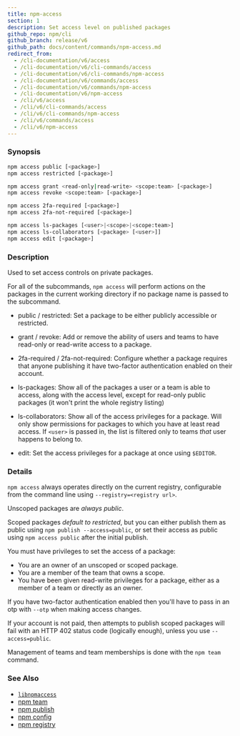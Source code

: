 ```yaml
---
title: npm-access
section: 1
description: Set access level on published packages
github_repo: npm/cli
github_branch: release/v6
github_path: docs/content/commands/npm-access.md
redirect_from:
  - /cli-documentation/v6/access
  - /cli-documentation/v6/cli-commands/access
  - /cli-documentation/v6/cli-commands/npm-access
  - /cli-documentation/v6/commands/access
  - /cli-documentation/v6/commands/npm-access
  - /cli-documentation/v6/npm-access
  - /cli/v6/access
  - /cli/v6/cli-commands/access
  - /cli/v6/cli-commands/npm-access
  - /cli/v6/commands/access
  - /cli/v6/npm-access
---
```


### Synopsis

```bash
npm access public [<package>]
npm access restricted [<package>]

npm access grant <read-only|read-write> <scope:team> [<package>]
npm access revoke <scope:team> [<package>]

npm access 2fa-required [<package>]
npm access 2fa-not-required [<package>]

npm access ls-packages [<user>|<scope>|<scope:team>]
npm access ls-collaborators [<package> [<user>]]
npm access edit [<package>]
```

### Description

Used to set access controls on private packages.

For all of the subcommands, `npm access` will perform actions on the packages in the current working directory if no package name is passed to the subcommand.

- public / restricted: Set a package to be either publicly accessible or restricted.

- grant / revoke: Add or remove the ability of users and teams to have read-only or read-write access to a package.

- 2fa-required / 2fa-not-required: Configure whether a package requires that anyone publishing it have two-factor authentication enabled on their account.

- ls-packages: Show all of the packages a user or a team is able to access, along with the access level, except for read-only public packages (it won't print the whole registry listing)

- ls-collaborators: Show all of the access privileges for a package. Will only show permissions for packages to which you have at least read access. If `<user>` is passed in, the list is filtered only to teams _that_ user happens to belong to.

- edit: Set the access privileges for a package at once using `$EDITOR`.

### Details

`npm access` always operates directly on the current registry, configurable from the command line using `--registry=<registry url>`.

Unscoped packages are _always public_.

Scoped packages _default to restricted_, but you can either publish them as public using `npm publish --access=public`, or set their access as public using `npm access public` after the initial publish.

You must have privileges to set the access of a package:

- You are an owner of an unscoped or scoped package.
- You are a member of the team that owns a scope.
- You have been given read-write privileges for a package, either as a member of a team or directly as an owner.

If you have two-factor authentication enabled then you'll have to pass in an otp with `--otp` when making access changes.

If your account is not paid, then attempts to publish scoped packages will fail with an HTTP 402 status code (logically enough), unless you use `--access=public`.

Management of teams and team memberships is done with the `npm team` command.

### See Also

- [`libnpmaccess`](https://npm.im/libnpmaccess)
- [npm team](/cli/v6/commands/npm-team)
- [npm publish](/cli/v6/commands/npm-publish)
- [npm config](/cli/v6/commands/npm-config)
- [npm registry](/cli/v6/using-npm/registry)
